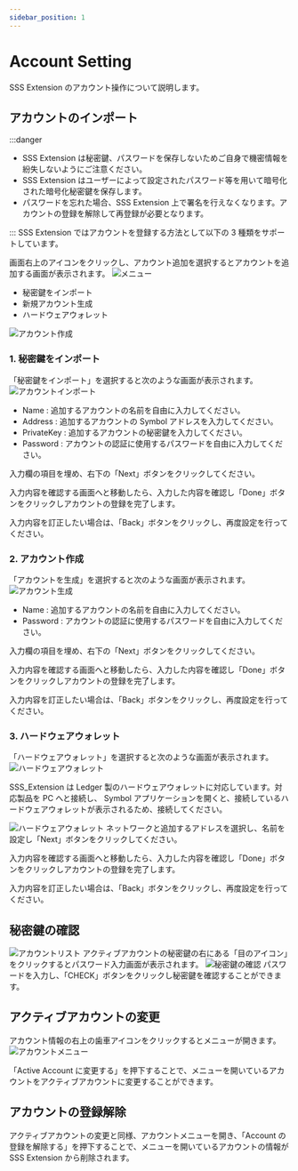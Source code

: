 ```yaml
---
sidebar_position: 1
---
```


# Account Setting

SSS Extension のアカウント操作について説明します。

## アカウントのインポート

:::danger

- SSS Extension は秘密鍵、パスワードを保存しないためご自身で機密情報を紛失しないようにご注意ください。
- SSS Extension はユーザーによって設定されたパスワード等を用いて暗号化された暗号化秘密鍵を保存します。
- パスワードを忘れた場合、SSS Extension 上で署名を行えなくなります。アカウントの登録を解除して再登録が必要となります。

:::
SSS Extension ではアカウントを登録する方法として以下の 3 種類をサポートしています。

画面右上のアイコンをクリックし、アカウント追加を選択するとアカウントを追加する画面が表示されます。
![メニュー](./images/menu.png)

- 秘密鍵をインポート
- 新規アカウント生成
- ハードウェアウォレット

![アカウント作成](./images/create_account_01.png)

### 1. 秘密鍵をインポート

「秘密鍵をインポート」を選択すると次のような画面が表示されます。
![アカウントインポート](./images/create_account_02.png)

- Name : 追加するアカウントの名前を自由に入力してください。
- Address : 追加するアカウントの Symbol アドレスを入力してください。
- PrivateKey : 追加するアカウントの秘密鍵を入力してください。
- Password : アカウントの認証に使用するパスワードを自由に入力してください。

入力欄の項目を埋め、右下の「Next」ボタンをクリックしてください。

入力内容を確認する画面へと移動したら、入力した内容を確認し「Done」ボタンをクリックしアカウントの登録を完了します。

入力内容を訂正したい場合は、「Back」ボタンをクリックし、再度設定を行ってください。

### 2. アカウント作成

「アカウントを生成」を選択すると次のような画面が表示されます。
![アカウント生成](./images/create_account_03.png)

- Name : 追加するアカウントの名前を自由に入力してください。
- Password : アカウントの認証に使用するパスワードを自由に入力してください。

入力欄の項目を埋め、右下の「Next」ボタンをクリックしてください。

入力内容を確認する画面へと移動したら、入力した内容を確認し「Done」ボタンをクリックしアカウントの登録を完了します。

入力内容を訂正したい場合は、「Back」ボタンをクリックし、再度設定を行ってください。

### 3. ハードウェアウォレット

「ハードウェアウォレット」を選択すると次のような画面が表示されます。
![ハードウェアウォレット](./images/create_account_04.png)

SSS_Extension は Ledger 製のハードウェアウォレットに対応しています。対応製品を PC へと接続し、
Symbol アプリケーションを開くと、接続しているハードウェアウォレットが表示されるため、接続してください。

![ハードウェアウォレット](./images/create_account_05.png)
ネットワークと追加するアドレスを選択し、名前を設定し「Next」ボタンをクリックしてください。

入力内容を確認する画面へと移動したら、入力した内容を確認し「Done」ボタンをクリックしアカウントの登録を完了します。

入力内容を訂正したい場合は、「Back」ボタンをクリックし、再度設定を行ってください。

## 秘密鍵の確認

![アカウントリスト](./images/accounts.png)
アクティブアカウントの秘密鍵の右にある「目のアイコン」をクリックするとパスワード入力画面が表示されます。
![秘密鍵の確認](./images/check.png)
パスワードを入力し、「CHECK」ボタンをクリックし秘密鍵を確認することができます。

## アクティブアカウントの変更

アカウント情報の右上の歯車アイコンをクリックするとメニューが開きます。
![アカウントメニュー](./images/acc_menu.png)

「Active Account に変更する」を押下することで、メニューを開いているアカウントをアクティブアカウントに変更することができます。

## アカウントの登録解除

アクティブアカウントの変更と同様、アカウントメニューを開き、「Account の登録を解除する」を押下することで、メニューを開いているアカウントの情報が SSS Extension から削除されます。
